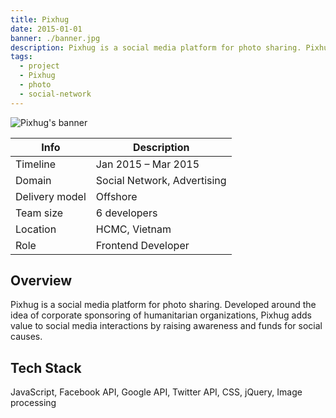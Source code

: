 ```yaml
---
title: Pixhug
date: 2015-01-01
banner: ./banner.jpg
description: Pixhug is a social media platform for photo sharing. Pixhug adds value to social media interactions by raising awareness and funds for social causes.
tags:
  - project
  - Pixhug
  - photo
  - social-network
---
```


![Pixhug's banner](./banner.jpg)

| Info           | Description                 |
| -------------- | --------------------------- |
| Timeline       | Jan 2015 – Mar 2015         |
| Domain         | Social Network, Advertising |
| Delivery model | Offshore                    |
| Team size      | 6 developers                |
| Location       | HCMC, Vietnam               |
| Role           | Frontend Developer          |

## Overview

Pixhug is a social media platform for photo sharing. Developed around the idea of corporate sponsoring of humanitarian organizations, Pixhug adds value to social media interactions by raising awareness and funds for social causes.

## Tech Stack

JavaScript, Facebook API, Google API, Twitter API, CSS, jQuery, Image processing
